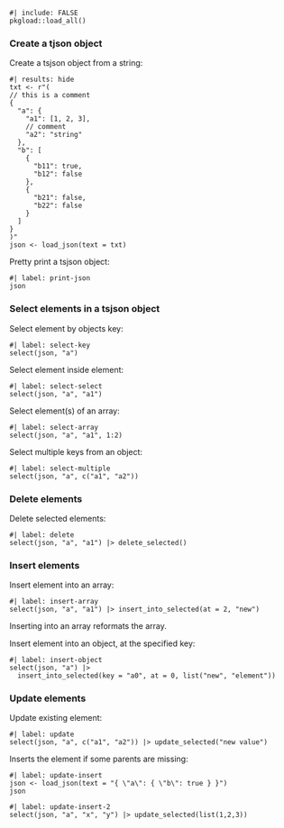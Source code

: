 ```asciicast
#| include: FALSE
pkgload::load_all()
```

### Create a tjson object

Create a tsjson object from a string:

```asciicast
#| results: hide
txt <- r"(
// this is a comment
{
  "a": {
    "a1": [1, 2, 3],
    // comment
    "a2": "string"
  },
  "b": [
    {
      "b11": true,
      "b12": false
    },
    {
      "b21": false,
      "b22": false
    }
  ]
}
)"
json <- load_json(text = txt)
```

Pretty print a tsjson object:

```asciicast
#| label: print-json
json
```

### Select elements in a tsjson object

Select element by objects key:

```asciicast
#| label: select-key
select(json, "a")
```

Select element inside element:

```asciicast
#| label: select-select
select(json, "a", "a1")
```

Select element(s) of an array:

```asciicast
#| label: select-array
select(json, "a", "a1", 1:2)
```

Select multiple keys from an object:

```asciicast
#| label: select-multiple
select(json, "a", c("a1", "a2"))
```

### Delete elements

Delete selected elements:

```asciicast
#| label: delete
select(json, "a", "a1") |> delete_selected()
```

### Insert elements

Insert element into an array:

```asciicast
#| label: insert-array
select(json, "a", "a1") |> insert_into_selected(at = 2, "new")
```

Inserting into an array reformats the array.

Insert element into an object, at the specified key:

```asciicast
#| label: insert-object
select(json, "a") |>
  insert_into_selected(key = "a0", at = 0, list("new", "element"))
```

### Update elements

Update existing element:

```asciicast
#| label: update
select(json, "a", c("a1", "a2")) |> update_selected("new value")
```

Inserts the element if some parents are missing:

```asciicast
#| label: update-insert
json <- load_json(text = "{ \"a\": { \"b\": true } }")
json
```

```asciicast
#| label: update-insert-2
select(json, "a", "x", "y") |> update_selected(list(1,2,3))
```